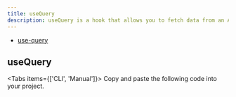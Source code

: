```yaml
---
title: useQuery
description: useQuery is a hook that allows you to fetch data from an API and cache the results.
---
```


- [use-query](https://github.com/TanStack/query)

## useQuery

<Tabs items={['CLI', 'Manual']}>
  <Tab>
    <InstallCLI value='use-query' />
  </Tab>
  <Tab>
    Copy and paste the following code into your project.
    <PackageInstall value='npm install @tanstack/react-query' />
  </Tab>
</Tabs>
